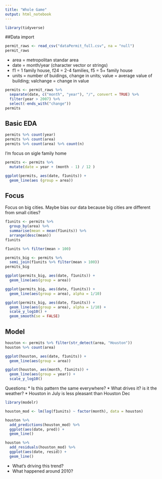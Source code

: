 ```yaml
---
title: "Whole Game"
output: html_notebook
---
```


```r
library(tidyverse)
```

##Data import
```r
permit_raws <- read_csv("dataPermit_full.csv", na = "null")
permit_raws
```

* area = metropolitan standar area
* date = month/year (character vector or strings)
* f1 = 1 family house, f24  = 2-4 families, f5 = 5+ family house
* units = number of buidings, change in units; value = average value of building; valchange = change in value


```r
permits <- permit_raws %>% 
  separate(date, c("month", "year"), "/", convert = TRUE) %>% 
  filter(year > 2007) %>% 
  select(-ends_with("change"))
permits
```


## Basic EDA

```r
permits %>% count(year)
permits %>% count(area)
permits %>% count(area) %>% count(n)
```

I'm focus on sigle family home

```r
permits <- permits %>% 
  mutate(date = year + (month - 1) / 12 )

ggplot(permits, aes(date, f1units)) +
  geom_line(aes (group = area))
```


## Focus

Focus on big cities. Maybe bias our data because big cities are different from small cities?

```r
f1units <- permits %>%
  group_by(area) %>% 
  summarise(mean = mean(f1units)) %>% 
  arrange(desc(mean))
f1units

f1units %>% filter(mean > 100)

permits_big <- permits %>% 
  semi_join(f1units %>% filter(mean > 100))
permits_big
```

```r
ggplot(permits_big, aes(date, f1units)) +
  geom_line(aes(group = area))

ggplot(permits_big, aes(date, f1units)) +
  geom_line(aes(group = area), alpha = 1/10)

ggplot(permits_big, aes(date, f1units)) +
  geom_line(aes(group = area), alpha = 1/10) +
  scale_y_log10() +
  geom_smooth(se = FALSE)

```

## Model

```r
houston <- permits %>% filter(str_detect(area, "Houston"))
houston %>% count(area)

ggplot(houston, aes(date, f1units)) +
  geom_line(aes(group = area))

ggplot(houston, aes(month, f1units)) +
  geom_line(aes(group = year)) +
  scale_y_log10()
```

Questions:
* Is this pattern the same everywhere?
* What drives it? is it the weather?
* Houston in July is less pleasant than Houston Dec

```r
library(modelr)

houston_mod <- lm(log(f1units) ~ factor(month), data = houston)

houston %>% 
  add_predictions(houston_mod) %>% 
  ggplot(aes(date, pred)) +
  geom_line()

houston %>% 
  add_residuals(houston_mod) %>% 
  ggplot(aes(date, resid)) +
  geom_line()
```

* What's driving this trend?
* What happened around 2010?

##
